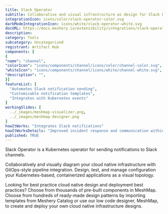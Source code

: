 ```yaml
---
title: Slack Operator
subtitle: Collaborative and visual infrastructure as design for Slack Operator
integrationIcon: icons/color/slack-operator-color.svg
darkModeIntegrationIcon: icons/white/slack-operator-white.svg
docURL: https://docs.meshery.io/extensibility/integrations/slack-operator
description: 
category: Tools
subcategory: Uncategorized
registrant: Artifact Hub
components: [
{
"name": "channel",
"colorIcon": "icons/components/channel/icons/color/channel-color.svg",
"whiteIcon": "icons/components/channel/icons/white/channel-white.svg",
"description": "",
}]
featureList: [
  "Automates Slack notification sending",
  "Customizable notification templates",
  "Integrates with Kubernetes events"
]
workingSlides: [
  ../_images/meshmap-visualizer.png,
  ../_images/meshmap-designer.png
]
howItWorks: "Integrates Slack notifications"
howItWorksDetails: "Improved incident response and communication within Kubernetes"
published: TRUE
---
```

<p>
Slack Operator is a Kubernetes operator for sending notifications to Slack channels.
</p>
<p>
    Collaboratively and visually diagram your cloud native infrastructure with GitOps-style pipeline integration. Design, test, and manage configuration your Kubernetes-based, containerized applications as a visual topology.
</p>
<p>
    Looking for best practice cloud native design and deployment best practices? Choose from thousands of pre-built components in MeshMap. Choose from hundreds of ready-made design patterns by importing templates from Meshery Catalog or use our low code designer, MeshMap, to create and deploy your own cloud native infrastructure designs.
</p>
